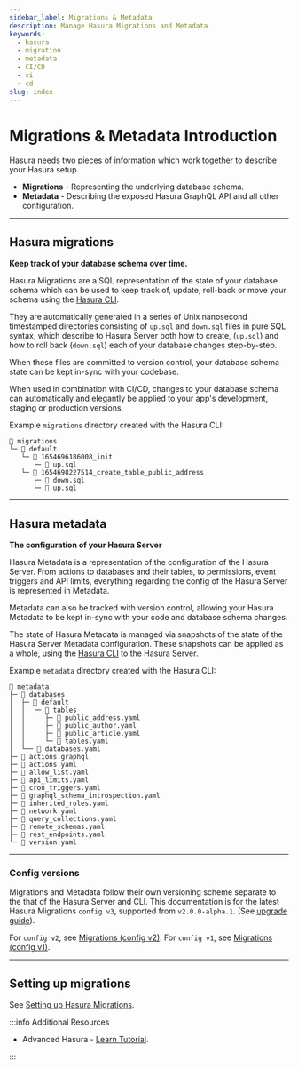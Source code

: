 ```yaml
---
sidebar_label: Migrations & Metadata
description: Manage Hasura Migrations and Metadata
keywords:
  - hasura
  - migration
  - metadata
  - CI/CD
  - ci
  - cd
slug: index
---
```


# Migrations & Metadata Introduction

Hasura needs two pieces of information which work together to describe your Hasura setup

- **Migrations** - Representing the underlying database schema.
- **Metadata** - Describing the exposed Hasura GraphQL API and all other configuration.

---

## Hasura migrations

**Keep track of your database schema over time.**

Hasura Migrations are a SQL representation of the state of your database schema which can be used to keep track of,
update, roll-back or move your schema using the [Hasura CLI](/hasura-cli/index.mdx).

They are automatically generated in a series of Unix nanosecond timestamped directories consisting of `up.sql` and
`down.sql` files in pure SQL syntax, which describe to Hasura Server both how to create, (`up.sql`) and how to roll back
(`down.sql`) each of your database changes step-by-step.

When these files are committed to version control, your database schema state can be kept in-sync with your codebase.

When used in combination with CI/CD, changes to your database schema can automatically and elegantly be applied to your
app's development, staging or production versions.

Example `migrations` directory created with the Hasura CLI:

```text
📂 migrations
└─ 📂 default
   └─ 📂 1654696186008_init
      └─ 📄 up.sql
   └─ 📂 1654698227514_create_table_public_address
      ├─ 📄 down.sql
      └─ 📄 up.sql
```

---

## Hasura metadata

**The configuration of your Hasura Server**

Hasura Metadata is a representation of the configuration of the Hasura Server. From actions to databases and their
tables, to permissions, event triggers and API limits, everything regarding the config of the Hasura Server is
represented in Metadata.

Metadata can also be tracked with version control, allowing your Hasura Metadata to be kept in-sync with your code and
database schema changes.

The state of Hasura Metadata is managed via snapshots of the state of the Hasura Server Metadata configuration. These
snapshots can be applied as a whole, using the [Hasura CLI](/hasura-cli/index.mdx) to the Hasura Server.

Example `metadata` directory created with the Hasura CLI:

```text
📂 metadata
├─ 📂 databases
│  ├─ 📂 default
│  │  └─ 📂 tables
│  │     ├─ 📄 public_address.yaml
│  │     ├─ 📄 public_author.yaml
│  │     ├─ 📄 public_article.yaml
│  │     └─ 📄 tables.yaml
│  └── 📄 databases.yaml
├─ 📄 actions.graphql
├─ 📄 actions.yaml
├─ 📄 allow_list.yaml
├─ 📄 api_limits.yaml
├─ 📄 cron_triggers.yaml
├─ 📄 graphql_schema_introspection.yaml
├─ 📄 inherited_roles.yaml
├─ 📄 network.yaml
├─ 📄 query_collections.yaml
├─ 📄 remote_schemas.yaml
├─ 📄 rest_endpoints.yaml
└─ 📄 version.yaml
```

---

### Config versions

Migrations and Metadata follow their own versioning scheme separate to the that of the Hasura Server and CLI. This
documentation is for the latest Hasura Migrations `config v3`, supported from `v2.0.0-alpha.1`. (See
[upgrade guide](/migrations-metadata-seeds/legacy-configs/upgrade-v3.mdx)).

For `config v2`, see [Migrations (config v2)](/migrations-metadata-seeds/legacy-configs/config-v2/index.mdx). For
`config v1`, see [Migrations (config v1)](/migrations-metadata-seeds/legacy-configs/config-v1/index.mdx).

---

## Setting up migrations

See [Setting up Hasura Migrations](/migrations-metadata-seeds/migrations-metadata-setup.mdx).

:::info Additional Resources

- Advanced Hasura - [Learn Tutorial](https://hasura.io/learn/graphql/hasura-advanced/introduction/).

:::
